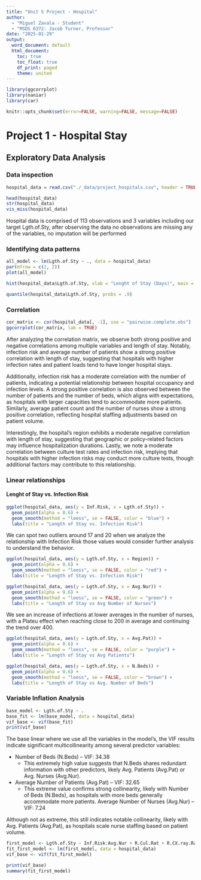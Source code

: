 ```yaml
---
title: "Unit 5 Project - Hospital"
author: 
  - "Miguel Zavala - Student"
  - "MSDS 6372: Jacob Turner, Professor"
date: "2025-01-29"
output: 
  word_document: default
  html_document:
    toc: true
    toc_float: true
    df_print: paged
    theme: united
---
```


```r
library(ggcorrplot)
library(naniar)
library(car)

knitr::opts_chunk$set(error=FALSE, warning=FALSE, message=FALSE)
```

# Project 1 - Hospital Stay

## Exploratory Data Analysis

### Data inspection

```r
hospital_data = read.csv("./_data/project_hospitals.csv", header = TRUE)

head(hospital_data)
str(hospital_data)
vis_miss(hospital_data)
```

Hospital data is comprised of 113 observations and 3 variables including our target Lgth.of.Sty, after observing the data no observations are missing any of the variables, no imputation will be performed

### Identifying data patterns

```r
all_model <- lm(Lgth.of.Sty ~ ., data = hospital_data)
par(mfrow = c(2, 2))
plot(all_model)
```

```r
hist(hospital_data$Lgth.of.Sty, xlab = "Lenght of Stay (Days)", main = "")
```

```r
quantile(hospital_data$Lgth.of.Sty, probs = .9)
```

### Correlation

```r
cor_matrix <- cor(hospital_data[, -1], use = "pairwise.complete.obs")
ggcorrplot(cor_matrix, lab = TRUE)
```

After analyzing the correlation matrix, we observe both strong positive and negative correlations among multiple variables and length of stay. Notably, infection risk and average number of patients show a strong positive correlation with length of stay, suggesting that hospitals with higher infection rates and patient loads tend to have longer hospital stays.

Additionally, infection risk has a moderate correlation with the number of patients, indicating a potential relationship between hospital occupancy and infection levels. A strong positive correlation is also observed between the number of patients and the number of beds, which aligns with expectations, as hospitals with larger capacities tend to accommodate more patients. Similarly, average patient count and the number of nurses show a strong positive correlation, reflecting hospital staffing adjustments based on patient volume.

Interestingly, the hospital’s region exhibits a moderate negative correlation with length of stay, suggesting that geographic or policy-related factors may influence hospitalization durations. Lastly, we note a moderate correlation between culture test rates and infection risk, implying that hospitals with higher infection risks may conduct more culture tests, though additional factors may contribute to this relationship.


### Linear relationships

#### Lenght of Stay vs. Infection Risk
```r
ggplot(hospital_data, aes(y = Inf.Risk, x = Lgth.of.Sty)) +
  geom_point(alpha = 0.6) +
  geom_smooth(method = "loess", se = FALSE, color = "blue") +
  labs(title = "Length of Stay vs. Infection Risk")
```

We can spot two outliers around 17 and 20 when we analyze the relationship with Infection Risk those values would consider further analysis to understand the behavior.

```r
ggplot(hospital_data, aes(y = Lgth.of.Sty, x = Region)) +
  geom_point(alpha = 0.6) +
  geom_smooth(method = "loess", se = FALSE, color = "red") +
  labs(title = "Length of Stay vs. Infection Risk")
```

```r
ggplot(hospital_data, aes(y = Lgth.of.Sty, x = Avg.Nur)) +
  geom_point(alpha = 0.6) +
  geom_smooth(method = "loess", se = FALSE, color = "green") +
  labs(title = "Length of Stay vs Avg Number of Nurses")
```

We see an increase of infections at lower averages in the number of nurses, with a Plateu effect when reaching close to 200 in average and continuing the trend over 400.

```r
ggplot(hospital_data, aes(y = Lgth.of.Sty, x = Avg.Pat)) +
  geom_point(alpha = 0.6) +
  geom_smooth(method = "loess", se = FALSE, color = "purple") +
  labs(title = "Length of Stay vs Avg Patients")
```

```r
ggplot(hospital_data, aes(y = Lgth.of.Sty, x = N.Beds)) +
  geom_point(alpha = 0.6) +
  geom_smooth(method = "loess", se = FALSE, color = "brown") +
  labs(title = "Length of Stay vs Avg. Number of Beds")
```


### Variable Inflation Analysis

```r
base_model <- Lgth.of.Sty ~ .
base_fit <- lm(base_model, data = hospital_data)
vif_base <- vif(base_fit)
print(vif_base)
```

The base linear where we use all the variables in the model's, the VIF results indicate significant multicollinearity among several predictor variables:

-   Number of Beds (N.Beds) – VIF: 34.38
    -   This extremely high value suggests that N.Beds shares redundant information with other predictors, likely Avg. Patients (Avg.Pat) or Avg. Nurses (Avg.Nur).
-   Average Number of Patients (Avg.Pat) – VIF: 32.65
    -   This extreme value confirms strong collinearity, likely with Number of Beds (N.Beds), as hospitals with more beds generally accommodate more patients. Average Number of Nurses (Avg.Nur) – VIF: 7.24

Although not as extreme, this still indicates notable collinearity, likely with Avg. Patients (Avg.Pat), as hospitals scale nurse staffing based on patient volume.

```r
first_model <- Lgth.of.Sty ~ Inf.Risk:Avg.Nur + R.Cul.Rat + R.CX.ray.Rat + Med.Sc.Aff + Region:Avg.Pat + Pct.Ser.Fac
fit_first_model <- lm(first_model, data = hospital_data)
vif_base <- vif(fit_first_model)

print(vif_base)
summary(fit_first_model)
```

